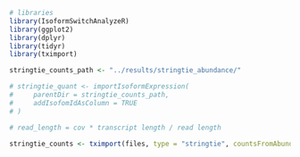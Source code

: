 ```r
# libraries
library(IsoformSwitchAnalyzeR)
library(ggplot2)
library(dplyr)
library(tidyr)
library(tximport)
```

```r
stringtie_counts_path <- "../results/stringtie_abundance/"

# stringtie_quant <- importIsoformExpression(
#     parentDir = stringtie_counts_path,
#     addIsofomIdAsColumn = TRUE
# )

# read_length = cov * transcript length / read length

stringtie_counts <- tximport(files, type = "stringtie", countsFromAbundance = , )
```

```r

```

```r
```


```r
```


```r
```


```r
```


```r
```


```r
```

